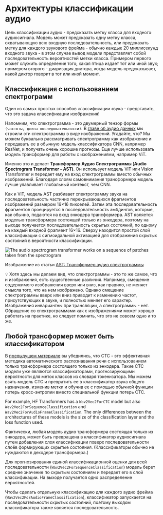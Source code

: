 # Архитектуры классификации аудио

Цель классификации аудио - предсказать метку класса для входного аудиосигнала. Модель может предсказать одну метку класса, охватывающую всю входную последовательность, или предсказать метку для каждого звукового фрейма - обычно каждые 20 миллисекунд входного звука - в этом случае вывод
модели представляет собой последовательность вероятностей метки класса. Примером первого может служить определение того, какая птица издает тот или иной звук; примером второго - диаризация диктора, когда модель предсказывает, какой диктор говорит в тот или иной момент.

## Классификация с использованием спектрограмм

Один из самых простых способов классификации звука - представить, что это задача классификации изображения!

Напомним, что спектрограмма - это двумерный тензор формы `(частоты, длина последовательности)`. В [главе об аудио данных](../chapter1/audio_data) мы строили эти спектрограммы в виде изображений. Угадайте, что? Мы можем буквально рассматривать спектрограмму как изображение и передавать ее в
обычную модель классификатора CNN, например ResNet, и получать очень хорошие прогнозы. Еще лучше использовать модель трансформер для работы с изображениями, например ViT.

Именно это и делает **Трансформер Аудио Спектрограммы (Audio Spectrogram Transformer - AST)**. Он использует модель ViT или Vision Transformer и передает ему на вход спектрограммы вместо обычных изображений. Благодаря слоям самовнимания трансформера модель лучше улавливает глобальный контекст,
чем CNN.

Как и ViT, модель AST разбивает спектрограмму звука на последовательность частично перекрывающихся фрагментов изображений размером 16×16 пикселей. Затем эта последовательность фрагментов проецируется в последовательность эмбдингов, которые, как обычно, подаются на вход энкодера трансформера.
AST является моделью трансформера состоящей только из энкодера, поэтому на выходе получается последовательность скрытых состояний, по одному на каждый входной фрагмент 16×16. Сверху находится простой слой классификации с сигмоидальной активацией для отображения скрытых состояний в вероятности
классификации.

<div class="flex justify-center">
    <img src="https://huggingface.co/datasets/huggingface-course/audio-course-images/resolve/main/ast.png" alt="The audio spectrogram transformer works on a sequence of patches taken from the spectrogram">
</div>

Изображение из статьи [AST: Трансформер аудио спектрограммы](https://arxiv.org/pdf/2104.01778.pdf)

<Tip>
💡 Хотя здесь мы делаем вид, что спектрограммы - это то же самое, что и изображения, есть существенные различия. Например, смещение содержимого изображения вверх или вниз, как правило, не меняет смысла того, что на нем изображено. Однако смещение спектрограммы вверх или вниз приводит к
изменению частот, присутствующих в звуке, и полностью меняет его характер. Изображения инвариантны при трансляции, а спектрограммы - нет. Обращение со спектрограммами как с изображениями может хорошо работать на практике, но следует помнить, что это не совсем одно и то же.
</Tip>

## Любой трансформер может быть классификатором

В [предыдущем материале](ctc) вы убедились, что CTC - это эффективная методика автоматического распознавания речи с использованием только трансформера состоящего только из  энкодера.  Такие CTC модели уже являются классификаторами, прогнозирующими вероятности для меток классов из словаря
токенизатора. Мы можем взять модель CTC и превратить ее в классификатор звука общего назначения, изменив метки и обучив ее с помощью обычной функции потерь кросс-энтропии вместо специальной функции потерь CTC.

For example, HF Transformers has a `Wav2Vec2ForCTC` model but also `Wav2Vec2ForSequenceClassification` and `Wav2Vec2ForAudioFrameClassification`. The only differences between the architectures of these models is the size of the classification layer and the loss function used.

Фактически, любая модель аудио трансформера состоящая только из энкодера, может быть превращена в классификатор аудиосигнала путем добавления слоя классификации поверх последовательности слоёв формирующих скрытые состояния. (Классификаторы обычно не нуждаются в декодере трансформера.)

Для прогнозирования единой классификационной оценки для всей последовательности (`Wav2Vec2ForSequenceClassification`) модель берет среднее значение по скрытым состояниям и передает его в слой классификации. На выходе получается одно распределение вероятностей.

Чтобы сделать отдельную классификацию для каждого аудио фрейма (`Wav2Vec2ForAudioFrameClassification`), классификатор запускается на последовательности скрытых состояний, поэтому выходом классификатора также является последовательность.
